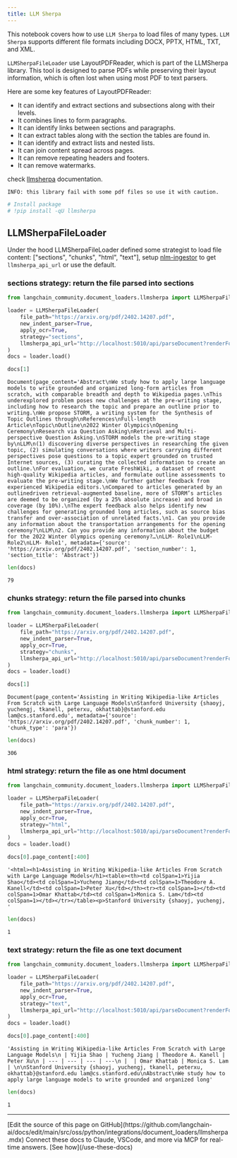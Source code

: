 ```yaml
---
title: LLM Sherpa
---
```


This notebook covers how to use `LLM Sherpa` to load files of many types. `LLM Sherpa` supports different file formats including DOCX, PPTX, HTML, TXT, and XML.

`LLMSherpaFileLoader` use LayoutPDFReader, which is part of the LLMSherpa library. This tool is designed to parse PDFs while preserving their layout information, which is often lost when using most PDF to text parsers.

Here are some key features of LayoutPDFReader:

* It can identify and extract sections and subsections along with their levels.
* It combines lines to form paragraphs.
* It can identify links between sections and paragraphs.
* It can extract tables along with the section the tables are found in.
* It can identify and extract lists and nested lists.
* It can join content spread across pages.
* It can remove repeating headers and footers.
* It can remove watermarks.

check [llmsherpa](https://llmsherpa.readthedocs.io/en/latest/) documentation.

`INFO: this library fail with some pdf files so use it with caution.`

```python
# Install package
# !pip install -qU llmsherpa
```

## LLMSherpaFileLoader

Under the hood LLMSherpaFileLoader defined some strategist to load file content: ["sections", "chunks", "html", "text"], setup [nlm-ingestor](https://github.com/nlmatics/nlm-ingestor) to get `llmsherpa_api_url` or use the default.

### sections strategy: return the file parsed into sections

```python
from langchain_community.document_loaders.llmsherpa import LLMSherpaFileLoader

loader = LLMSherpaFileLoader(
    file_path="https://arxiv.org/pdf/2402.14207.pdf",
    new_indent_parser=True,
    apply_ocr=True,
    strategy="sections",
    llmsherpa_api_url="http://localhost:5010/api/parseDocument?renderFormat=all",
)
docs = loader.load()
```

```python
docs[1]
```

```output
Document(page_content='Abstract\nWe study how to apply large language models to write grounded and organized long-form articles from scratch, with comparable breadth and depth to Wikipedia pages.\nThis underexplored problem poses new challenges at the pre-writing stage, including how to research the topic and prepare an outline prior to writing.\nWe propose STORM, a writing system for the Synthesis of Topic Outlines through\nReferences\nFull-length Article\nTopic\nOutline\n2022 Winter Olympics\nOpening Ceremony\nResearch via Question Asking\nRetrieval and Multi-perspective Question Asking.\nSTORM models the pre-writing stage by\nLLM\n(1) discovering diverse perspectives in researching the given topic, (2) simulating conversations where writers carrying different perspectives pose questions to a topic expert grounded on trusted Internet sources, (3) curating the collected information to create an outline.\nFor evaluation, we curate FreshWiki, a dataset of recent high-quality Wikipedia articles, and formulate outline assessments to evaluate the pre-writing stage.\nWe further gather feedback from experienced Wikipedia editors.\nCompared to articles generated by an outlinedriven retrieval-augmented baseline, more of STORM’s articles are deemed to be organized (by a 25% absolute increase) and broad in coverage (by 10%).\nThe expert feedback also helps identify new challenges for generating grounded long articles, such as source bias transfer and over-association of unrelated facts.\n1. Can you provide any information about the transportation arrangements for the opening ceremony?\nLLM\n2. Can you provide any information about the budget for the 2022 Winter Olympics opening ceremony?…\nLLM- Role1\nLLM- Role2\nLLM- Role1', metadata={'source': 'https://arxiv.org/pdf/2402.14207.pdf', 'section_number': 1, 'section_title': 'Abstract'})
```

```python
len(docs)
```

```output
79
```

### chunks strategy: return the file parsed into chunks

```python
from langchain_community.document_loaders.llmsherpa import LLMSherpaFileLoader

loader = LLMSherpaFileLoader(
    file_path="https://arxiv.org/pdf/2402.14207.pdf",
    new_indent_parser=True,
    apply_ocr=True,
    strategy="chunks",
    llmsherpa_api_url="http://localhost:5010/api/parseDocument?renderFormat=all",
)
docs = loader.load()
```

```python
docs[1]
```

```output
Document(page_content='Assisting in Writing Wikipedia-like Articles From Scratch with Large Language Models\nStanford University {shaoyj, yuchengj, tkanell, peterxu, okhattab}@stanford.edu lam@cs.stanford.edu', metadata={'source': 'https://arxiv.org/pdf/2402.14207.pdf', 'chunk_number': 1, 'chunk_type': 'para'})
```

```python
len(docs)
```

```output
306
```

### html strategy: return the file as one html document

```python
from langchain_community.document_loaders.llmsherpa import LLMSherpaFileLoader

loader = LLMSherpaFileLoader(
    file_path="https://arxiv.org/pdf/2402.14207.pdf",
    new_indent_parser=True,
    apply_ocr=True,
    strategy="html",
    llmsherpa_api_url="http://localhost:5010/api/parseDocument?renderFormat=all",
)
docs = loader.load()
```

```python
docs[0].page_content[:400]
```

```output
'<html><h1>Assisting in Writing Wikipedia-like Articles From Scratch with Large Language Models</h1><table><th><td colSpan=1>Yijia Shao</td><td colSpan=1>Yucheng Jiang</td><td colSpan=1>Theodore A. Kanell</td><td colSpan=1>Peter Xu</td></th><tr><td colSpan=1></td><td colSpan=1>Omar Khattab</td><td colSpan=1>Monica S. Lam</td><td colSpan=1></td></tr></table><p>Stanford University {shaoyj, yuchengj, '
```

```python
len(docs)
```

```output
1
```

### text strategy: return the file as one text document

```python
from langchain_community.document_loaders.llmsherpa import LLMSherpaFileLoader

loader = LLMSherpaFileLoader(
    file_path="https://arxiv.org/pdf/2402.14207.pdf",
    new_indent_parser=True,
    apply_ocr=True,
    strategy="text",
    llmsherpa_api_url="http://localhost:5010/api/parseDocument?renderFormat=all",
)
docs = loader.load()
```

```python
docs[0].page_content[:400]
```

```output
'Assisting in Writing Wikipedia-like Articles From Scratch with Large Language Models\n | Yijia Shao | Yucheng Jiang | Theodore A. Kanell | Peter Xu\n | --- | --- | --- | ---\n |  | Omar Khattab | Monica S. Lam | \n\nStanford University {shaoyj, yuchengj, tkanell, peterxu, okhattab}@stanford.edu lam@cs.stanford.edu\nAbstract\nWe study how to apply large language models to write grounded and organized long'
```

```python
len(docs)
```

```output
1
```

---

<Callout icon="pen-to-square" iconType="regular">
    [Edit the source of this page on GitHub](https://github.com/langchain-ai/docs/edit/main/src/oss/python/integrations/document_loaders/llmsherpa.mdx)
</Callout>
<Tip icon="terminal" iconType="regular">
    Connect these docs to Claude, VSCode, and more via MCP for    real-time answers. [See how](/use-these-docs)
</Tip>
